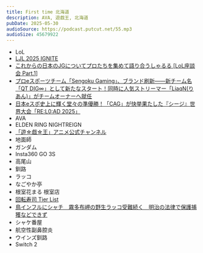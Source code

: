 ```yaml
---
title: First time 北海道
description: AVA, 遊戯王, 北海道
pubDate: 2025-05-30
audioSource: https://podcast.putcut.net/55.mp3
audioSize: 45679922
---
```


- LoL
- [LJL 2025 IGNITE](https://lolesports.com/ja-JP/news/ljl2025-IGNITE)
- [これからの日本のJGについてプロたちを集めて語り合うしゃるる [LoL座談会 Part.1]](https://youtu.be/2Kdx--Bq9Ks?si=0SdCfNA9ObXWI8is)
- [プロeスポーツチーム「Sengoku Gaming」、ブランド刷新――新チーム名「QT DIG∞」として新たなスタート！同時に人気ストリーマー「LiaqN(りあん)」がチームオーナーへ就任](https://prtimes.jp/main/html/rd/p/000000051.000067693.html)
- [日本eスポ史上に輝く堂々の準優勝！「CAG」が快挙果たした『シージ』世界大会「RE:L0:AD 2025」](https://news.yahoo.co.jp/articles/f4fc1b4daf7446668cfab506d67c68831349fe54)
- AVA
- ELDEN RING NIGHTREIGN
- [「遊☆戯☆王」アニメ公式チャンネル](https://www.youtube.com/@yugioh-anime-official)
- 地面師
- ガンダム
- Insta360 GO 3S
- 高尾山
- 釧路
- ラッコ
- なごやか亭
- 根室花まる 根室店
- [回転寿司 Tier List](https://contents.putcut.net/sushi)
- [鳥インフルにシャチ　霧多布岬の野生ラッコ受難続く　明治の法律で保護捕獲などできず](https://www.hokkaido-np.co.jp/article/1167532/)
- シャケ番屋
- 航空性副鼻腔炎
- ウインズ釧路
- Switch 2

